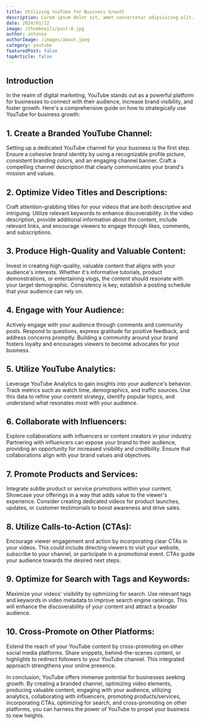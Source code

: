 ```yaml
---
title: Utilizing YouTube for Business Growth
description: Lorem ipsum dolor sit, amet consectetur adipisicing elit. Hic eos odit sequi minima iure natus, odio tempora sit.
date: 2024/01/12
image: /thumbnails/post-8.jpg
author: antonio
authorImage: /images/about.jpeg
category: youtube
featuredPost: false
topArticle: false
---
```


## **Introduction**

In the realm of digital marketing, YouTube stands out as a powerful platform for businesses to connect with their audience, increase brand visibility, and foster growth. Here's a comprehensive guide on how to strategically use YouTube for business growth:

## 1. **Create a Branded YouTube Channel:**

Setting up a dedicated YouTube channel for your business is the first step. Ensure a cohesive brand identity by using a recognizable profile picture, consistent branding colors, and an engaging channel banner. Craft a compelling channel description that clearly communicates your brand's mission and values.

## 2. **Optimize Video Titles and Descriptions:**

Craft attention-grabbing titles for your videos that are both descriptive and intriguing. Utilize relevant keywords to enhance discoverability. In the video description, provide additional information about the content, include relevant links, and encourage viewers to engage through likes, comments, and subscriptions.

## 3. **Produce High-Quality and Valuable Content:**

Invest in creating high-quality, valuable content that aligns with your audience's interests. Whether it's informative tutorials, product demonstrations, or entertaining vlogs, the content should resonate with your target demographic. Consistency is key; establish a posting schedule that your audience can rely on.

## 4. **Engage with Your Audience:**

Actively engage with your audience through comments and community posts. Respond to questions, express gratitude for positive feedback, and address concerns promptly. Building a community around your brand fosters loyalty and encourages viewers to become advocates for your business.

## 5. **Utilize YouTube Analytics:**

Leverage YouTube Analytics to gain insights into your audience's behavior. Track metrics such as watch time, demographics, and traffic sources. Use this data to refine your content strategy, identify popular topics, and understand what resonates most with your audience.

## 6. **Collaborate with Influencers:**

Explore collaborations with influencers or content creators in your industry. Partnering with influencers can expose your brand to their audience, providing an opportunity for increased visibility and credibility. Ensure that collaborations align with your brand values and objectives.

## 7. **Promote Products and Services:**

Integrate subtle product or service promotions within your content. Showcase your offerings in a way that adds value to the viewer's experience. Consider creating dedicated videos for product launches, updates, or customer testimonials to boost awareness and drive sales.

## 8. **Utilize Calls-to-Action (CTAs):**

Encourage viewer engagement and action by incorporating clear CTAs in your videos. This could include directing viewers to visit your website, subscribe to your channel, or participate in a promotional event. CTAs guide your audience towards the desired next steps.

## 9. **Optimize for Search with Tags and Keywords:**

Maximize your videos' visibility by optimizing for search. Use relevant tags and keywords in video metadata to improve search engine rankings. This will enhance the discoverability of your content and attract a broader audience.

## 10. **Cross-Promote on Other Platforms:**

Extend the reach of your YouTube content by cross-promoting on other social media platforms. Share snippets, behind-the-scenes content, or highlights to redirect followers to your YouTube channel. This integrated approach strengthens your online presence.

In conclusion, YouTube offers immense potential for businesses seeking growth. By creating a branded channel, optimizing video elements, producing valuable content, engaging with your audience, utilizing analytics, collaborating with influencers, promoting products/services, incorporating CTAs, optimizing for search, and cross-promoting on other platforms, you can harness the power of YouTube to propel your business to new heights.
